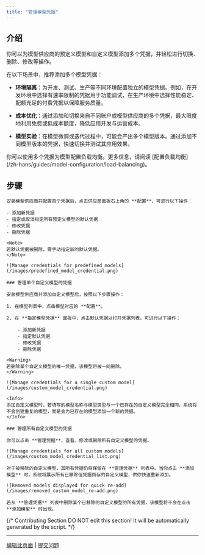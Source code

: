 ```yaml
---
title: "管理模型凭据"
---
```

## 介绍

你可以为模型供应商的预定义模型和自定义模型添加多个凭据，并轻松进行切换、删除、修改等操作。

在以下场景中，推荐添加多个模型凭据：

- **环境隔离**：为开发、测试、生产等不同环境配置独立的模型凭据。例如，在开发环境中选择有速率限制的凭据用于功能调试，在生产环境中选择性能稳定、配额充足的付费凭据以保障服务质量。

- **成本优化**：通过添加和切换来自不同账户或模型供应商的多个凭据，最大限度地利用免费或低成本额度，降低应用开发与运营成本。

- **模型实验**：在模型微调或迭代过程中，可能会产出多个模型版本。通过添加不同模型版本的凭据，快速切换并测试其应用效果。

<Tip>
你可以使用多个凭据为模型配置负载均衡。更多信息，请阅读 [配置负载均衡](/zh-hans/guides/model-configuration/load-balancing)。
</Tip>

## 步骤

<Tabs>
  <Tab title="预定义模型">
  
    安装模型供应商并配置首个凭据后，点击供应商面板右上角的 **配置**，可进行以下操作：

    - 添加新凭据
    - 指定或取消指定所有预定义模型的默认凭据
    - 修改凭据
    - 删除凭据

    <Note>
    若默认凭据被删除，需手动指定新的默认凭据。
    </Note>

    ![Manage credentials for predefined models](/images/predefined_model_credential.png)

  </Tab>
  <Tab title="自定义模型">

    ### 管理单个自定义模型的凭据

    安装模型供应商并添加自定义模型后，按照以下步骤操作：

    1. 在模型列表中，点击模型对应的 **配置**。

    2. 在 **指定模型凭据** 面板中，点击默认凭据以打开凭据列表，可进行以下操作：

        - 添加新凭据
        - 指定默认凭据
        - 修改凭据
        - 删除凭据

    <Warning>
    若删除某个自定义模型的唯一凭据，该模型将被一同删除。
    </Warning>

    ![Manage credentials for a single custom model](/images/custom_model_credential.png)

    <Info>
    添加自定义模型时，若填写的模型名称与模型类型与一个已存在的自定义模型完全相同，系统将不会创建重复的模型，而是会为已存在的模型添加一个新的凭据。
    </Info>

    ### 管理所有自定义模型的凭据

    你可以点击 **管理凭据**，查看、修改或删除所有自定义模型的凭据。

    ![Manage credentials for all custom models](/images/custom_model_credential_list.png)

    对于被移除的自定义模型，其所有凭据仍将保留在 **管理凭据** 列表中。当你点击 **添加模型** 时，系统将展示所有已移除但凭据尚存的自定义模型，供你快速重新添加。

    ![Removed models displayed for quick re-add](/images/removed_custom_model_re-add.png)

    若从 **管理凭据** 列表中删除某个已移除的自定义模型的所有凭据，该模型将不会在点击 **添加模型** 时出现。

  </Tab>
</Tabs>

{/*
Contributing Section
DO NOT edit this section!
It will be automatically generated by the script.
*/}

---

[编辑此页面](https://github.com/langgenius/dify-docs/edit/main/zh-hans/guides/model-configuration/manage-model-credential.mdx) | [提交问题](https://github.com/langgenius/dify-docs/issues/new?template=docs.yml)

